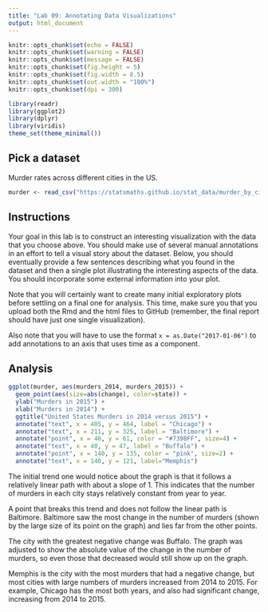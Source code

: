 ---
title: "Lab 09: Annotating Data Visualizations"
output: html_document
---

```{r setup, include=FALSE}
knitr::opts_chunk$set(echo = FALSE)
knitr::opts_chunk$set(warning = FALSE)
knitr::opts_chunk$set(message = FALSE)
knitr::opts_chunk$set(fig.height = 5)
knitr::opts_chunk$set(fig.width = 8.5)
knitr::opts_chunk$set(out.width = "100%")
knitr::opts_chunk$set(dpi = 300)

library(readr)
library(ggplot2)
library(dplyr)
library(viridis)
theme_set(theme_minimal())
```

## Pick a dataset

Murder rates across different cities in the US.

```{r}
murder <- read_csv("https://statsmaths.github.io/stat_data/murder_by_city.csv")
```

## Instructions

Your goal in this lab is to construct an interesting visualization with the
data that you choose above. You should make use of several manual annotations
in an effort to tell a visual story about the dataset. Below, you should
eventually provide a few sentences describing what you found in the dataset
and then a single plot illustrating the interesting aspects of the data.
You should incorporate some external information into your plot.

Note that you will certainly want to create many initial exploratory plots
before settling on a final one for analysis. This time, make sure you that you
upload both the Rmd and the html files to GitHub (remember, the final report
should have just one single visualization).

Also note that you will have to use the format `x = as.Date("2017-01-06")` to
add annotations to an axis that uses time as a component.

## Analysis
```{r}
ggplot(murder, aes(murders_2014, murders_2015)) +
  geom_point(aes(size=abs(change), color=state)) +
  ylab("Murders in 2015") +
  xlab("Murders in 2014") +
  ggtitle("United States Murders in 2014 versus 2015") +
  annotate("text", x = 405, y = 464, label = "Chicago") +
  annotate("text", x = 211, y = 325, label = "Baltimore") +
  annotate("point", x = 40, y = 61, color = "#7398FF", size=4) +
  annotate("text", x = 40, y = 47, label = "Buffalo") +
  annotate("point", x = 140, y = 135, color = "pink", size=2) +
  annotate("text", x = 140, y = 121, label="Memphis")
```

The initial trend one would notice about the graph is that it follows a relatively linear path with about a slope of 1. This indicates that the number of murders in each city stays relatively constant from year to year.

A point that breaks this trend and does not follow the linear path is Baltimore. Baltimore saw the most change in the number of murders (shown by the large size of its point on the graph) and lies far from the other points.

The city with the greatest negative change was Buffalo. The graph was adjusted to show the absolute value of the change in the number of murders, so even those that decreased would still show up on the graph.

Memphis is the city with the most murders that had a negative change, but most cities with large numbers of murders increased from 2014 to 2015. For example, Chicago has the most both years, and also had significant change, increasing from 2014 to 2015.